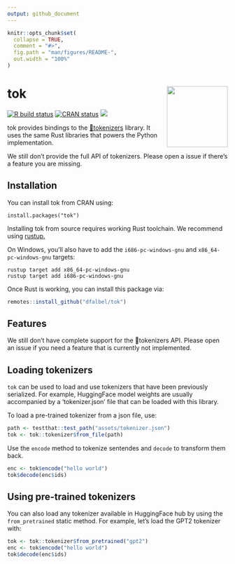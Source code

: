 ```yaml
---
output: github_document
---
```


<!-- README.md is generated from README.Rmd. Please edit that file -->

```r
knitr::opts_chunk$set(
  collapse = TRUE,
  comment = "#>",
  fig.path = "man/figures/README-",
  out.width = "100%"
)
```

# tok  <a href='https://torch.mlverse.org'><img src='man/figures/tok.png' align="right" height="139" /></a>

<!-- badges: start -->

[![R build status](https://github.com/mlverse/tok/workflows/R-CMD-check/badge.svg)](https://github.com/mlverse/tok/actions) [![CRAN status](https://www.r-pkg.org/badges/version/tok)](https://CRAN.R-project.org/package=tok) [![](https://cranlogs.r-pkg.org/badges/tok)](https://cran.r-project.org/package=tok)

<!-- badges: end -->

tok provides bindings to the [🤗tokenizers](https://huggingface.co/docs/tokenizers/v0.13.3/en/index) library. It uses the same Rust libraries that powers the Python implementation.

We still don't provide the full API of tokenizers. Please open a issue if there's a feature you are missing.

## Installation

You can install tok from CRAN using:

```         
install.packages("tok")
```

Installing tok from source requires working Rust toolchain. We recommend using [rustup.](https://rustup.rs/)

On Windows, you'll also have to add the `i686-pc-windows-gnu` and `x86_64-pc-windows-gnu` targets:

```         
rustup target add x86_64-pc-windows-gnu
rustup target add i686-pc-windows-gnu
```

Once Rust is working, you can install this package via:

``` r
remotes::install_github("dfalbel/tok")
```

## Features

We still don't have complete support for the 🤗tokenizers API. Please open an issue if you need a feature that is currently not implemented.

## Loading tokenizers

`tok` can be used to load and use tokenizers that have been previously serialized. For example, HuggingFace model weights are usually accompanied by a 'tokenizer.json' file that can be loaded with this library.

To load a pre-trained tokenizer from a json file, use:

```r
path <- testthat::test_path("assets/tokenizer.json")
tok <- tok::tokenizer$from_file(path)
```

Use the `encode` method to tokenize sentendes and `decode` to transform them back.

```r
enc <- tok$encode("hello world")
tok$decode(enc$ids)
```

## Using pre-trained tokenizers

You can also load any tokenizer available in HuggingFace hub by using the `from_pretrained` static method. For example, let's load the GPT2 tokenizer with:

```r
tok <- tok::tokenizer$from_pretrained("gpt2")
enc <- tok$encode("hello world")
tok$decode(enc$ids)
```
